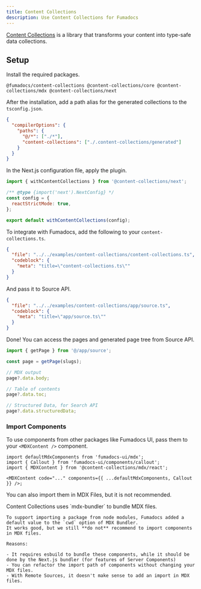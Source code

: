 ```yaml
---
title: Content Collections
description: Use Content Collections for Fumadocs
---
```



[Content Collections](https://www.content-collections.dev) is a library that transforms your content into type-safe data collections.

## Setup

Install the required packages.

```package-install
@fumadocs/content-collections @content-collections/core @content-collections/mdx @content-collections/next
```

After the installation, add a path alias for the generated collections to the `tsconfig.json`.

```json
{
  "compilerOptions": {
    "paths": {
      "@/*": ["./*"],
      "content-collections": ["./.content-collections/generated"]
    }
  }
}
```

In the Next.js configuration file, apply the plugin.

```js title="next.config.mjs"
import { withContentCollections } from '@content-collections/next';

/** @type {import('next').NextConfig} */
const config = {
  reactStrictMode: true,
};

export default withContentCollections(config);
```

To integrate with Fumadocs, add the following to your `content-collections.ts`.

```json doc-gen:file
{
  "file": "../../examples/content-collections/content-collections.ts",
  "codeblock": {
    "meta": "title=\"content-collections.ts\""
  }
}
```

And pass it to Source API.

```json doc-gen:file
{
  "file": "../../examples/content-collections/app/source.ts",
  "codeblock": {
    "meta": "title=\"app/source.ts\""
  }
}
```

Done! You can access the pages and generated page tree from Source API.

```ts
import { getPage } from '@/app/source';

const page = getPage(slugs);

// MDX output
page?.data.body;

// Table of contents
page?.data.toc;

// Structured Data, for Search API
page?.data.structuredData;
```

### Import Components

To use components from other packages like Fumadocs UI, pass them to your `<MDXContent />` component.

```tsx
import defaultMdxComponents from 'fumadocs-ui/mdx';
import { Callout } from 'fumadocs-ui/components/callout';
import { MDXContent } from '@content-collections/mdx/react';

<MDXContent code="..." components={{ ...defaultMdxComponents, Callout }} />;
```

You can also import them in MDX Files, but it is not recommended.

<Callout title='Deep Dive: Why?'>
    Content Collections uses `mdx-bundler` to bundle MDX files.

    To support importing a package from node modules, Fumadocs added a default value to the `cwd` option of MDX Bundler.
    It works good, but we still **do not** recommend to import components in MDX files.

    Reasons:

    - It requires esbuild to bundle these components, while it should be done by the Next.js bundler (for features of Server Components)
    - You can refactor the import path of components without changing your MDX files.
    - With Remote Sources, it doesn't make sense to add an import in MDX files.

</Callout>
